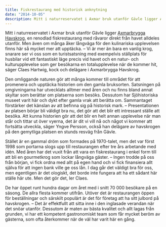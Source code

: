 ```yaml
---
title: Fiskrestaurang med historisk anknytning
date: "2014-10-05"
description: Mitt i naturreservatet i Axmar bruk utanför Gävle ligger Axmarbrygga Havskrog, en renodlad fiskrestaurang med råvaror direkt från havet alldeles utanför. Men även om många åker långväga för den kulinariska upplevelsen finns här så mycket mer att upptäcka.
---
```


Mitt i naturreservatet i Axmar bruk utanför Gävle ligger <a href="https://axmarbrygga.se/" rel="nofollow">Axmarbrygga Havskrog</a>, en renodlad fiskrestaurang med råvaror direkt från havet alldeles utanför. Men även om många åker långväga för den kulinariska upplevelsen finns här så mycket mer att upptäcka.
– Vi är mer än bara en vanlig krog, snarare ser vi oss som en turistsatsning med exempelvis ställplats för husbilar vid ett fantastiskt läge precis vid havet och en natur- och kulturupplevelse som ger besökarna en totalupplevelse när de kommer hit, säger Claes Hartwig, kock och delägare i Axmarbrygga Havskrog.

Den omliggande naturen gör att många kommer till området för att promenera och upptäcka historien om den gamla bruksorten. Satsningen på omgivningarna har utvecklats alltmer med åren och nu finns bland annat skyltar som berättar om platserna som besöks. Dessutom har Sjöhistoriska museet varit här och dykt efter gamla vrak att berätta om. Sammantaget förstärker det känslan av att befinna sig på historisk mark.
   – Presentationen av platsen börjar bli väldigt bra nu, det gör att det blir ett intressant ställe att besöka. Att kunna historien gör att det blir en helt annan upplevelse när man står och tittar ut över vyerna, det är dit vi vill nå och något vi kommer att fortsätta utveckla, säger Yngve Persson, också han delägare av havskrogen på den gemytliga platsen en stunds resväg från Gävle.

Stället är en gammal dröm som formades på 1970-talet, men det var först 1998 som portarna slogs upp till restaurangen efter tre års arbetande med idén. Med åren har det vuxit från att vara en fiskrestaurang i enkel form till att bli en gourmetkrog som lockar långväga gäster.
   – Ingen trodde på oss från början, vi fick ordna med allt på egen hand och vi fick finansiera allt själva för att ingen bank ville ge oss lån. I dag går det väldigt bra för oss, men egentligen är det ologiskt, det borde inte fungera att ha ett sådant här ställe här ute. Men det gör det, ler Claes.

De har öppet runt hundra dagar om året med i snitt 70 000 besökare på en säsong. De allra flesta kommer utifrån. Utöver det är restaurangen öppen för beställningar och särskilt populärt är det för företag att ha sitt julbord på havskrogen.
   – Det är effektfullt att sitta inne i den inglasade verandan när det snöar utanför. Dessutom är maten av bästa kvalitet och allt lagas från grunden, vi har ett kompetent gastronomiskt team som får mycket beröm av gästerna, som ofta återkommer när de väl har varit här en gång.
